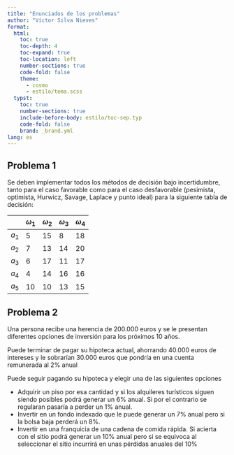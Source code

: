 ```yaml
---
title: "Enunciados de los problemas"
author: "Víctor Silva Nieves"
format: 
  html:
    toc: true
    toc-depth: 4
    toc-expand: true
    toc-location: left
    number-sections: true
    code-fold: false
    theme:
      - cosmo
      - estilo/tema.scss
  typst: 
    toc: true
    number-sections: true
    include-before-body: estilo/toc-sep.typ
    code-fold: false
    brand: _brand.yml
lang: es
---
```


## Problema 1

Se deben implementar todos los métodos de decisión bajo incertidumbre, tanto para el caso favorable como para el caso desfavorable (pesimista, optimista, Hurwicz, Savage, Laplace y punto ideal) para la siguiente tabla de decisión:

|       | $\omega_1$ | $\omega_2$ | $\omega_3$ | $\omega_4$ |
|-------|------------|------------|------------|------------|
| $a_1$ | 5          | 15         | 8          | 18         |
| $a_2$ | 7          | 13         | 14         | 20         |
| $a_3$ | 6          | 17         | 11         | 17         |
| $a_4$ | 4          | 14         | 16         | 16         |
| $a_5$ | 10         | 10         | 13         | 15         |

## Problema 2

Una persona recibe una herencia de 200.000 euros y se le presentan diferentes opciones de inversión para los próximos 10 años.

Puede terminar de pagar su hipoteca actual, ahorrando 40.000 euros de intereses y le sobrarían 30.000 euros que pondría en una cuenta remunerada al 2% anual

Puede seguir pagando su hipoteca y elegir una de las siguientes opciones

* Adquirir un piso por esa cantidad y si los alquileres turísticos siguen siendo posibles podrá generar un 6% anual. Si por el contrario se regularan pasaría a perder un 1% anual.
* Invertir en un fondo indexado que le puede generar un 7% anual pero si la bolsa baja perderá un 8%.
* Invertir en una franquicia de una cadena de comida rápida. Si acierta con el sitio podrá generar un 10% anual pero si se equivoca al seleccionar el sitio incurrirá en unas pérdidas anuales del 10%
